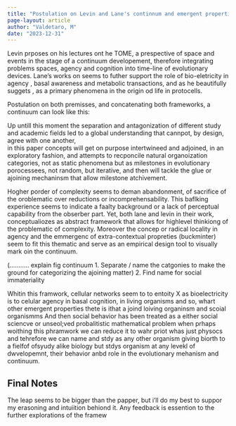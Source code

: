 ```yaml
---
title: "Postulation on Levin and Lane's continnum and emergent properties on cognitive systems at scale"
page-layout: article
author: "Valdetaro, M"
date: "2023-12-31"
---
```


Levin prposes on his lectures ont he TOME, a prespective of space and events in the stage of a continuum developement, therefore integrating problems spaces, agency and cognition into time-line of evolutionary devices.
Lane's works on seems to futher support the role of bio-eletricity in agency , basal awareness and metabolic transactions, and as he beautifully   suggets , as  a  primary phenomena in  the origin  od life in  protocells. 

Postulation on  both premisses, and concatenating both frameworks, a continuum can  look  like  this:

Up untill this moment the separation and antagonization of different study  and academic fields led to a global understanding that cannpot, by  design, agree with  one another,  
in this paper concepts will get on  purpose intertwineed and adjoined, in an exploratory fashion, and  attempts to recponcile natural organoization  categories, not as static phenomena  but as milestones in evolutionary porocessees, not random, but iterative,  and then will tackle the glue or ajoining mechaninsm that allow milestone atchivement. 

Hogher porder of complexity seems to deman abandonment, of sacrifice of the oroblematic over reductions or incomprehensability. This baflking experience seems to indicate a faalty background or a lack of perceptual capability  from the obserber part. Yet, both lane and levin in their work, conceptualiozes as abstract framework that allows for highlevel thinkiong of the problematic of  complexity.  Moreover  the concep or radical locality in agency and the  emmergenc of extra-contextual propreties (buckminter) seem to fit this thematic and serve as an empirical design tool to visually  mark oin the continuum.

(........... explain fig continuum
1. Separate / name the  catgonies to make the ground for categorizing the ajoining matter)
2. Find name for social immateriality

Whitin this framwork, cellular networks seem to to entoity  X as bioelectricity is to celular agency in basal cognition, in  living organisms and so, whart other emergent properties thete  is ithat a joind loiving organinsm and scoial organismms 
And then social behavior has been  treated  as  a either social sciencve or unseol;ved probalitistic mathematical problem  when prhaps woithing this phramwork we can reduce it to wahr priot whas just  physocs and tehrefore we can name and stdy as any  other organism  giving biorth   to a fielfof ofsyudy alike biology but stdys  organism at  any levekl  of dwvelopemnt, their behavior anbd role in the   evolutionary  mehanism  and continuum. 


## Final Notes
The leap seems to be bigger  than  the papper, but  i'll do my best to suppor my  erasoning and intuiition behiond it. Any  feedback is essention  to the further explorations of the framew